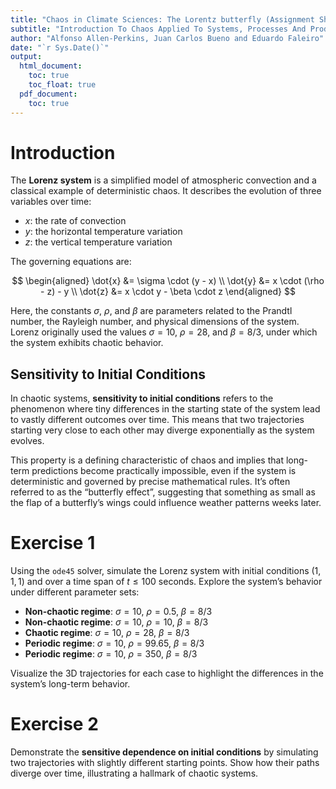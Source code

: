 ```yaml
---
title: "Chaos in Climate Sciences: The Lorentz butterfly (Assignment Sheet 8)"
subtitle: "Introduction To Chaos Applied To Systems, Processes And Products (ETSIDI, UPM)"
author: "Alfonso Allen-Perkins, Juan Carlos Bueno and Eduardo Faleiro"
date: "`r Sys.Date()`"
output:
  html_document:
    toc: true
    toc_float: true
  pdf_document:
    toc: true
---
```


# Introduction

The **Lorenz system** is a simplified model of atmospheric convection and a classical example of deterministic chaos. It describes the evolution of three variables over time:

- $x$: the rate of convection  
- $y$: the horizontal temperature variation  
- $z$: the vertical temperature variation

The governing equations are:

$$
\begin{aligned}
\dot{x} &= \sigma \cdot (y - x) \\
\dot{y} &= x \cdot (\rho - z) - y \\
\dot{z} &= x \cdot y - \beta \cdot z
\end{aligned}
$$

Here, the constants $\sigma$, $\rho$, and $\beta$ are parameters related to the Prandtl number, the Rayleigh number, and physical dimensions of the system. Lorenz originally used the values $\sigma = 10$, $\rho = 28$, and $\beta = 8/3$, under which the system exhibits chaotic behavior.

## Sensitivity to Initial Conditions

In chaotic systems, **sensitivity to initial conditions** refers to the phenomenon where tiny differences in the starting state of the system lead to vastly different outcomes over time. This means that two trajectories starting very close to each other may diverge exponentially as the system evolves.

This property is a defining characteristic of chaos and implies that long-term predictions become practically impossible, even if the system is deterministic and governed by precise mathematical rules. It’s often referred to as the “butterfly effect”, suggesting that something as small as the flap of a butterfly's wings could influence weather patterns weeks later.

# Exercise 1

Using the `ode45` solver, simulate the Lorenz system with initial conditions $(1, 1, 1)$ and over a time span of $t \leq 100$ seconds. Explore the system’s behavior under different parameter sets:

- **Non-chaotic regime**: $\sigma = 10$, $\rho = 0.5$, $\beta = 8/3$
- **Non-chaotic regime**: $\sigma = 10$, $\rho = 10$, $\beta = 8/3$
- **Chaotic regime**: $\sigma = 10$, $\rho = 28$, $\beta = 8/3$
- **Periodic regime**: $\sigma = 10$, $\rho = 99.65$, $\beta = 8/3$
- **Periodic regime**: $\sigma = 10$, $\rho = 350$, $\beta = 8/3$

Visualize the 3D trajectories for each case to highlight the differences in the system’s long-term behavior.

# Exercise 2

Demonstrate the **sensitive dependence on initial conditions** by simulating two trajectories with slightly different starting points. Show how their paths diverge over time, illustrating a hallmark of chaotic systems.